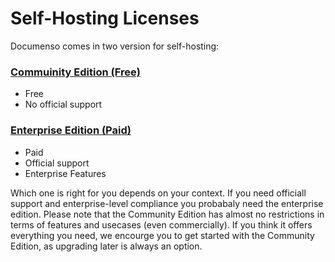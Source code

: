 # Self-Hosting Licenses

Documenso comes in two version for self-hosting:

### [Commuinity Edition (Free)](licenses/community-edition)

- Free
- No official support

### [Enterprise Edition (Paid)](licenses/enterprise-edition)

- Paid
- Official support
- Enterprise Features

Which one is right for you depends on your context. If you need officiall support and enterprise-level compliance you probabaly need the enterprise edition. Please note that the Community Edition has almost no restrictions in terms of features and usecases (even commercially). If you think it offers everything you need, we encourge you to get started with the Community Edition, as upgrading later is always an option.
